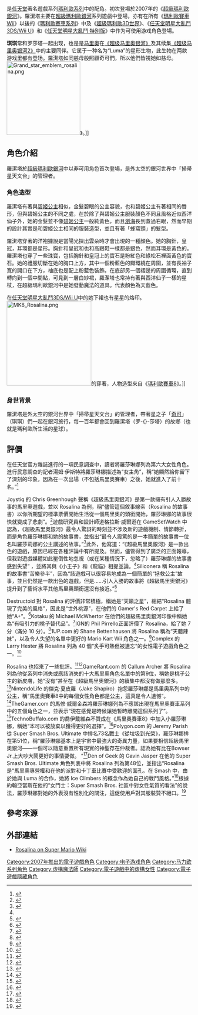{{NoteTA
|G1=Games
|G2=Mario
|1=zh-tw:掃帚星;zh-hk:掃帚星;zh-cn:长尾星
|2=zh-tw:星塵;zh-hk:星塵;zh-cn:星屑
|3=zh-tw:星船裡;zh-hk:星船裡;zh-cn:星船里
|4=zh-tw:搬進;zh-hk:搬進;zh-cn:搬迸
|5=zh-tw:眼簾;zh-hk:眼簾;zh-cn:眼帘
|6=zh-tw:心願;zh-hk:心願;zh-cn:心愿
|7=zh-tw:懷抱裡;zh-hk:懷抱裡;zh-cn:怀抱里
|8=zh-tw:進發;zh-hk:進發;zh-cn:迸发
|9=zh-tw:冰裡;zh-hk:冰裡;zh-cn:冰里
}}
{{Infobox character
| name = 羅潔塔
| image = [[File:SSB4_Rosalina_Artwork.png|300px]]
| caption = 羅潔塔和[[奇可|奇可]]的形象（[[任天堂明星大亂鬥3DS/Wii_U|任天堂明星大亂鬥3DS/Wii U]]）
| series = [[瑪利歐系列|瑪利歐系列]]
| first = 《[[超級瑪利歐銀河|超級瑪利歐銀河]]》（2007）
| creator = [[小泉歡晃|小泉歡晃]]
| voiceactor = Mercedes Rose（2007–2010）<br/>Kerri Kane（2011–2018）<br/>Laura Faye Smith （2013年至今）
| species = 人類
| gender = 女
| nationality = 銀河世界（幼童時期：磨菇星球）
| affiliation = 掃帚星天文台的管理者
| fighting_style = [[魔法|魔法]]
| 顏色 = #8CD8CD
| color = #8CD8CD
| age = 大約15歲
}}
{{vgname2|羅潔塔|ja=ロゼッタ，Rosetta|en=Rosalina|cn=罗莎塔|tw=羅潔塔|hk=tw|diff=yes}}是[[任天堂|任天堂]]著名遊戲系列[[瑪利歐系列|瑪利歐系列]]中的配角。初次登場於2007年的《[[超級瑪利歐銀河|超級瑪利歐銀河]]》。羅潔塔主要在[[超級瑪利歐銀河|超級瑪利歐銀河]]系列遊戲中登場，亦有在所有《[[瑪利歐賽車Wii|瑪利歐賽車Wii]]》以後的《[[瑪利歐賽車系列|瑪利歐賽車系列]]》中及《[[超級瑪利歐3D世界|超級瑪利歐3D世界]]》、《[[任天堂明星大亂鬥3DS/Wii_U|任天堂明星大亂鬥3DS/Wii U]]》和《[[任天堂明星大亂鬥_特別版|任天堂明星大亂鬥 特別版]]》中作为可使用游戏角色登場。

'''琪琪'''常和罗莎塔一起出现，也是是[[马里奥_(角色)|马里奥]]在[[超级马里奥银河|《超级马里奥银河》]]及其续集[[超级马里奥银河2|《超级马里奥银河2》]]中的主要同伴。它属于一种名为“Luma”的星形生物，此生物在两款游戏里都有登场。羅潔塔如同慈母般照顧奇可們，所以他們皆視她如慈母。
[[File:Grand_star_emblem_rosalina.png|200px]]》。]]

==角色介紹==
羅潔塔於[[超級瑪利歐銀河|超級瑪利歐銀河]]中以非可用角色首次登場，是外太空的銀河世界中「掃帚星天文台」的管理者。

===角色造型===
羅潔塔有著與[[碧姬公主|碧姬公主]]相似，金髮碧眼的公主容貌，也和碧姬公主有著相同的唇形，但與碧姬公主的不同之處，在於除了與碧姬公主服裝顏色不同且風格近似西洋仙子外，她的金髮並不像[[碧姬公主|碧姬公主]]一般純黃色，而且[[瀏海|瀏海]]長到蓋過右眼，然而早期的設計其實是和碧姬公主相同的服裝造型，並且有著「蜂窩頭」的髮型。

羅潔塔穿著的洋袍據說是當陽光探出雲朵時才會出現的一種顏色。她的胸針，皇冠，耳環都是星形。胸針和皇冠和也和高跟鞋一樣都是銀色，然而耳環是黃色的。羅潔塔也穿了一些珠寶，包括胸針和皇冠上的寶石是粉紅色和綠松石裡面黃色的寶石。她的禮服切斷在她的胸口上方，其中一個粉藍色的瓣環繞在周圍，並有長袖子寬的開口在下方，袖底也是配上粉藍色裝飾。在底部另一個褶邊的周圍循環，直到轉向到一個中間點，可見到一層白紗裙，羅潔塔也常持有著與西洋仙子一樣的星杖，在超級瑪利歐銀河中是她發動魔法的道具。代表顏色為天藍色。

在[[任天堂明星大亂鬥3DS/Wii_U|任天堂明星大亂鬥3DS/Wii U]]中的她下裙也有星星的烙印。
[[File:MK8_Rosalina.png|230px]]的穿著，人物造型來自《[[瑪利歐賽車8|瑪利歐賽車8]]》。]]

===身世背景===
羅潔塔是外太空的銀河世界中「掃帚星天文台」的管理者，帶著星之子「[[奇可|奇可]]」（琪琪）們一起在銀河旅行，每一百年都會回到羅潔塔（罗-{}-莎塔）的故鄉（也就是瑪利歐所生活的星球）。

==評價==
在任天堂官方雜誌進行的一項民意調查中，讀者將羅莎琳娜列為第六大女性角色。進行民意調查的記者湯姆·伊斯特將羅莎琳娜描述為“女主角”，稱“她顯然給你留下了深刻的印象，因為在一次出場（不包括馬里奧賽車）之後，她就進入了前十名。”<ref>{{cite web|last=East|first=Tom|title=Nintendo Feature: Leading Ladies|url=http://www.officialnintendomagazine.co.uk/11431/features/leading-ladies/|url-status=dead|archive-url=https://web.archive.org/web/20120615225616/http://www.officialnintendomagazine.co.uk/11431/features/leading-ladies/|archive-date=2012-06-15|access-date=2016-09-25|publisher=Official Nintendo Magazine}}</ref>

Joystiq 的 Chris Greenhough 聲稱《超級馬里奧銀河》是第一款擁有引人入勝故事的馬里奧遊戲，並以 Rosalina 為例，稱“儘管這個敘事線索（Rosalina 的故事書）以你所期望的標準票價開始生活從一個馬里奧的頭銜開始，羅莎琳娜的故事很快就變成了悲劇”。<ref>{{cite web|url=http://www.joystiq.com/2008/05/09/the-hidden-emotional-depths-of-super-mario-galaxy/|title=The hidden emotional depths of Super Mario Galaxy|publisher=Joystiq|first=Chris|last=Greenhough|access-date=2012-02-24|archive-url=https://web.archive.org/web/20131203012938/http://www.joystiq.com/2008/05/09/the-hidden-emotional-depths-of-super-mario-galaxy/|archive-date=2013-12-03|url-status=dead}}</ref>遊戲研究員和設計師道格拉斯·威爾遜在 GameSetWatch 中認為，《超級馬里奧銀河》最令人驚訝的時刻並不涉及新的遊戲機制、情節轉折，而是角色羅莎琳娜和她的故事書，並指出“最令人震驚的是一本簡單的故事書一位名叫羅莎莉娜的公主講述的故事。”<ref name="gsw">{{cite web|url=http://www.gamesetwatch.com/2008/05/opinion_what_super_mario_galax.php|title=What Super Mario Galaxy's Rosalina Shows Us About Storytelling|access-date=2012-02-25|publisher=GameSetWatch}}</ref>此外，他寫道：“《超級馬里奧銀河》是一款出色的遊戲，原因已經在各種評論中有所提及。然而，儘管得到了廣泛的正面報導，但我對遊戲媒體如此壓倒性地忽視（或在某種情況下，忽略了）羅莎琳娜的故事書感到失望” ，並將其與《小王子》和《龍貓》相提並論。<ref name="gsw" />Siliconera 稱 Rosalina 的故事書“苦樂參半”，因為“該遊戲可以很容易地成為一個簡單的“拯救公主”故事，並且仍然是一款出色的遊戲，但是……引人入勝的故事將《超級馬里奧銀河》提升到了藝術水平其他馬里奧頭銜還沒有接近。”<ref>{{cite web|url=http://www.siliconera.com/2007/11/18/super-mario-galaxy-best-mario-story-ever/|title=Super Mario Galaxy: Best Mario Story Ever|first=Geoffrey|last=Golden|publisher=SiliconEra|access-date=2016-09-25 |archive-url=https://web.archive.org/web/20140814134812/http://www.siliconera.com/2007/11/18/super-mario-galaxy-best-mario-story-ever/ |archive-date=2014-08-14 }}</ref>

Destructoid 對 Rosalina 的評價非常積極，稱她是“天籟之星”，總結“Rosalina 體現了完美的風格”，因此是“世外桃源”，在他們的 Gamer's Red Carpet 上給了她“A+”。<ref name=grc>{{cite web|url=http://www.destructoid.com/the-gamer-s-red-carpet-super-mario-bros--171677.phtml|publisher=Destructoid|title=The Gamer's Red Carpet: Super Mario Bros.|first=Chad|last=Concelmo|date=2010-05-13|access-date=2012-02-25}}</ref>Kotaku 的 Michael McWhertor 在他們的超級馬里奧銀河印像中稱她為“有吸引力的桃子替代品”。<ref>{{cite web|url=http://kotaku.com/310912/super-mario-galaxy-hands-on-impressions?tag=gamingwii|archive-url=https://archive.today/20120714110823/http://kotaku.com/310912/super-mario-galaxy-hands-on-impressions?tag=gamingwii|url-status=dead|archive-date=2012-07-14|title=Super Mario Galaxy Hands On Impressions|publisher=Kotaku|first=Michael|last=Mcwhertor|access-date=2012-02-25}}</ref>IGN的 Phil Pirrello正面評價了 Rosalina，給了她 7 分（滿分 10 分）。<ref>{{Citation|title=Mario's Ladies: The Princesses of Mario Galaxy - IGN|url=https://www.ign.com/articles/2007/11/14/marios-ladies-the-princesses-of-mario-galaxy|language=en|access-date=2020-11-05}}</ref>1UP.com 的 Shane Bettenhausen 將 Rosalina 稱為“天體辣妹”，以及令人失望的名單中更好的 Mario Kart Wii 角色之一。<ref>{{cite web|url=http://www.1up.com/reviews/mario-kart-wii|title=Mario Kart Wii Review for Wii from 1UP.com|publisher=[[1UP.com|1UP.com]]|first=Shane|last=Bettenhausen|access-date=2016-09-25|url-status=dead|archive-url=https://web.archive.org/web/20161104175314/http://www.1up.com/reviews/mario-kart-wii|archive-date=2016-11-04}}</ref>Complex 的  Larry Hester 將 Rosalina 列為 40 個“炙手可熱但被遺忘”的女性電子遊戲角色之一。<ref>{{cite web|url=http://www.complex.com/video-games/2012/05/40-hot-but-forgotten-female-video-game-characters#2 |title=40 Hot But Forgotten Female Video Game Characters |publisher=Complex |access-date=2012-07-30}}</ref>

Rosalina 也招來了一些批評。<ref>{{Cite web|title=Whiny Baby Gamer Bro Is So Mad About Nintendo's Female Characters He's Hate-Buying All of Their Amiibo|date=2015-01-12|url=https://www.themarysue.com/rosalina-amiibo/|access-date=2020-11-05|language=en}}</ref><ref>{{Cite web|title=Man hate-buys Rosalina & Luma amiibo in bulk so fans can't have them|url=https://www.destructoid.com/stories/man-hate-buys-rosalina-luma-amiibo-in-bulk-so-fans-can-t-have-them-285999.phtml|access-date=2020-11-05|website=Destructoid|date=2015-01-10|language=en}}</ref>GameRant.com 的 Callum Archer 將 Rosalina 列為他從系列中消失或應該消失的十大馬里奧角色名單中的第9位，稱她是桃子公主的新皮膚，她“沒有”甚至在《超級馬里奧銀河》的續集中都沒有做那麼多。<ref>{{Cite web|date=2020-08-26|title=Mario: 5 Characters That Disappeared From The Franchise (& 5 That Should)|url=https://gamerant.com/mario-characters-disappeared-should-exit-franchise/|access-date=2020-11-05|website=Game Rant|language=en-US}}</ref>NintendoLife 的傑克·夏皮羅（Jake Shapiro）抱怨羅莎琳娜是馬里奧系列中的公主，稱“馬里奧賽車8中的每個女性角色都是公主，這真是令人遺憾”。<ref>{{Cite web|date=2014-05-06|title=Mario Kart Month: Mario Kart 8 Character Profiles: Mo' Babies, Mo' Problems|url=https://www.nintendolife.com/news/2014/05/mario_kart_month_mario_kart_8_character_profiles_mo_babies_mo_problems|access-date=2020-11-05|website=Nintendo Life|language=en-GB}}</ref>TheGamer.com 的馬修·威爾金森將羅莎琳娜列為不應該出現在馬里奧賽車系列中的五個角色之一，並表示“現在感覺是時候讓她暫時離開這個系列了”。<ref>{{Cite web|date=2019-11-14|title=5 Characters That Should Join Mario Kart (& 5 We Don't Want To Return)|url=https://www.thegamer.com/characters-should-return-mario-kart-video-game/|access-date=2020-11-05|website=TheGamer|language=en-US}}</ref>TechnoBuffalo.com 的喬伊戴維森不贊成在《馬里奧賽車8》中加入小羅莎琳娜，稱她“本可以被放棄以獲得更好的選擇”。<ref>{{Cite web|date=2014-07-12|title=Mario Kart 8: 5 Characters Sorely Missing from the Roster|url=https://www.technobuffalo.com/mario-kart-8-5-characters-sorely-missing-from-the-roster|access-date=2020-11-05|website=TechnoBuffalo}}</ref>Polygon.com 的 Jeremy Parish 從 Super Smash Bros. Ultimate 中排名73名戰士《從垃圾到光榮》，羅莎琳娜排在第51位，稱“羅莎琳娜基本上是宇宙中最強大的奇異力量，如果要相信超級馬里奧銀河——一個可以隨意重置所有現實的神聖存在仲裁者。認為她有比在Bowser Jr.上大吵大鬧更好的事情要做。 ”<ref>{{Cite web|last=Parish|first=Jeremy|date=2018-12-03|title=We rank the Smash Bros. (and friends)|url=https://www.polygon.com/features/2018/12/3/18120401/super-smash-bros-ultimate-character-rankings|access-date=2020-11-05|website=Polygon|language=en}}</ref>Den of Geek 的 Gavin Jasper 在他的 Super Smash Bros. Ultimate 角色列表中將 Rosalina 列為第48位，並指出“Rosalina 是“馬里奧專營權和在他的派對和卡丁車比賽中受歡迎的面孔。在 Smash 中，由於她與 Luma 的合作，她將 Ice Climbers 的概念作為她自己的戰鬥風格。”<ref>{{Cite web|url=https://www.denofgeek.com/games/super-smash-bros-characters-ranked/|title = Super Smash Bros. Characters Ranked|date = 2019-03-07}}</ref>根據約翰亞當斯在他的“女鬥士：Super Smash Bros. 社區中對女性氣質的看法”的說法，羅莎琳娜對她的外表沒有性別化的關注，這促使用戶對其服裝贊不絕口。<ref>{{Cite journal|last=Adams|first=John L.|date=2016-07-19|title=Female Fighters: Perceptions of Femininity in the Super Smash Bros. Community|url=http://press-start.gla.ac.uk/index.php/press-start/article/view/47|journal=Press Start|language=en|volume=3|issue=1|pages=99–114|issn=2055-8198}}</ref>{{notelist}}

==參考來源==
{{reflist}}

== 外部連結 ==

* [http://www.mariowiki.com/Rosalina Rosalina on Super Mario Wiki] {{Wayback|url=http://www.mariowiki.com/Rosalina |date=20210503114843 }}

{{瑪利歐系列}}
{{任天堂明星大亂鬥系列}}

{{DEFAULTSORT:Rosalina}}
[[Category:2007年推出的電子遊戲角色|Category:2007年推出的電子遊戲角色]]
[[Category:电子游戏角色|Category:电子游戏角色]]
[[Category:马力欧系列角色|Category:马力欧系列角色]]
[[Category:虛構魔法師|Category:虛構魔法師]]
[[Category:電子遊戲中的虛構女性|Category:電子遊戲中的虛構女性]]
[[Category:電子遊戲隱藏角色|Category:電子遊戲隱藏角色]]